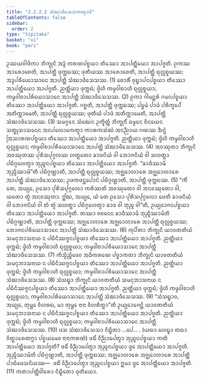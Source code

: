 ```yaml
---
title: "2.2.2.2 ᩈᩴᨥᩣᨴᩥᩈᩮᩈᨠᨱ᩠ᨯᩣᨴᩥ"
tableOfContents: false
sidebar:
  order: 2
type: "tipitaka"
basket: "vi"
book: "pari"
---
```



<DynamicBreadcrumb />

<Division number="250" book="pari">

<Paragraph number="1041" book="pari">
ᩏᩔᨿᩅᩤᨴᩥᨠᩣ ᨽᩥᨠ᩠ᨡᩩᨶᩦ ᩋᨯ᩠ᨯᩴ ᨠᩁᨱᨸᨧ᩠ᨧᨿᩣ ᨲᩥᩔᩮᩣ ᩋᩣᨸᨲ᩠ᨲᩥᨿᩮᩣ ᩋᩣᨸᨩ᩠ᨩᨲᩥ. ᩑᨠᩔ ᩋᩣᩁᩮᩣᨧᩮᨲᩥ, ᩋᩣᨸᨲ᩠ᨲᩥ ᨴᩩᨠ᩠ᨠᨭᩔ; ᨴᩩᨲᩥᨿᩔ ᩋᩣᩁᩮᩣᨧᩮᨲᩥ, ᩋᩣᨸᨲ᩠ᨲᩥ ᨳᩩᩃᩖᨧ᩠ᨧᨿᩔ; ᩋᨯ᩠ᨯᨸᩁᩥᨿᩮᩣᩈᩣᨶᩮ ᩋᩣᨸᨲ᩠ᨲᩥ ᩈᩴᨥᩣᨴᩥᩈᩮᩈᩔ. (1)
</Paragraph>

<Paragraph number="1042" book="pari">
ᨧᩮᩣᩁᩥᩴ ᩅᩩᨭ᩠ᨮᩣᨸᨶᨸᨧ᩠ᨧᨿᩣ ᨲᩥᩔᩮᩣ ᩋᩣᨸᨲ᩠ᨲᩥᨿᩮᩣ ᩋᩣᨸᨩ᩠ᨩᨲᩥ. ᨬᨲ᩠ᨲᩥᨿᩣ ᨴᩩᨠ᩠ᨠᨭᩴ; ᨴ᩠ᩅᩦᩉᩥ ᨠᨾ᩠ᨾᩅᩤᨧᩣᩉᩥ ᨳᩩᩃᩖᨧ᩠ᨧᨿᩣ; ᨠᨾ᩠ᨾᩅᩤᨧᩣᨸᩁᩥᨿᩮᩣᩈᩣᨶᩮ ᩋᩣᨸᨲ᩠ᨲᩥ ᩈᩴᨥᩣᨴᩥᩈᩮᩈᩔ. (2)
</Paragraph>

<Paragraph number="1043" book="pari">
ᩑᨠᩣ ᨣᩤᨾᨶ᩠ᨲᩁᩴ ᨣᨾᨶᨸᨧ᩠ᨧᨿᩣ ᨲᩥᩔᩮᩣ ᩋᩣᨸᨲ᩠ᨲᩥᨿᩮᩣ ᩋᩣᨸᨩ᩠ᨩᨲᩥ. ᨣᨧ᩠ᨨᨲᩥ, ᩋᩣᨸᨲ᩠ᨲᩥ ᨴᩩᨠ᩠ᨠᨭᩔ; ᨸᨮᨾᩴ ᨸᩣᨴᩴ ᨸᩁᩥᨠ᩠ᨡᩮᨸᩴ ᩋᨲᩥᨠ᩠ᨠᩣᨾᩮᨲᩥ, ᩋᩣᨸᨲ᩠ᨲᩥ ᨳᩩᩃᩖᨧ᩠ᨧᨿᩔ; ᨴᩩᨲᩥᨿᩴ ᨸᩣᨴᩴ ᩋᨲᩥᨠ᩠ᨠᩣᨾᩮᨲᩥ, ᩋᩣᨸᨲ᩠ᨲᩥ ᩈᩴᨥᩣᨴᩥᩈᩮᩈᩔ. (3)
</Paragraph>

<Paragraph number="1044" book="pari">
ᩈᨾᨣ᩠ᨣᩮᨶ ᩈᩴᨥᩮᨶ ᩏᨠ᩠ᨡᩥᨲ᩠ᨲᩴ ᨽᩥᨠ᩠ᨡᩩᨶᩥᩴ ᨵᨾ᩠ᨾᩮᨶ ᩅᩥᨶᨿᩮᨶ ᩈᨲ᩠ᨳᩩᩈᩣᩈᨶᩮᨶ ᩋᨶᨸᩃᩮᩣᨠᩮᨲ᩠ᩅᩣ ᨠᩣᩁᨠᩈᩴᨥᩴ ᩋᨶᨬ᩠ᨬᩣᨿ ᨣᨱᩔ ᨨᨶ᩠ᨴᩴ ᩒᩈᩣᩁᨱᨸᨧ᩠ᨧᨿᩣ ᨲᩥᩔᩮᩣ ᩋᩣᨸᨲ᩠ᨲᩥᨿᩮᩣ ᩋᩣᨸᨩ᩠ᨩᨲᩥ. ᨬᨲ᩠ᨲᩥᨿᩣ ᨴᩩᨠ᩠ᨠᨭᩴ; ᨴ᩠ᩅᩦᩉᩥ ᨠᨾ᩠ᨾᩅᩤᨧᩣᩉᩥ ᨳᩩᩃᩖᨧ᩠ᨧᨿᩣ; ᨠᨾ᩠ᨾᩅᩤᨧᩣᨸᩁᩥᨿᩮᩣᩈᩣᨶᩮ ᩋᩣᨸᨲ᩠ᨲᩥ ᩈᩴᨥᩣᨴᩥᩈᩮᩈᩔ. (4)
</Paragraph>

<Paragraph number="1045" book="pari">
ᩋᩅᩔᩩᨲᩣ ᨽᩥᨠ᩠ᨡᩩᨶᩦ ᩋᩅᩔᩩᨲᩔ ᨸᩩᩁᩥᩈᨸᩩᨣ᩠ᨣᩃᩔ ᩉᨲ᩠ᨳᨲᩮᩣ ᨡᩣᨴᨶᩦᨿᩴ ᩅᩤ ᨽᩮᩣᨩᨶᩦᨿᩴ ᩅᩤ ᩈᩉᨲ᩠ᨳᩣ ᨸᨭᩥᨣ᩠ᨣᩉᩮᨲ᩠ᩅᩣ ᨽᩩᨬ᩠ᨩᨶᨸᨧ᩠ᨧᨿᩣ ᨲᩥᩔᩮᩣ ᩋᩣᨸᨲ᩠ᨲᩥᨿᩮᩣ ᩋᩣᨸᨩ᩠ᨩᨲᩥ. “ᨡᩣᨴᩥᩔᩣᨾᩥ ᨽᩩᨬ᩠ᨩᩥᩔᩣᨾᩦ”ᨲᩥ ᨸᨭᩥᨣ᩠ᨣᨱ᩠ᩉᩣᨲᩥ, ᩋᩣᨸᨲ᩠ᨲᩥ ᨳᩩᩃᩖᨧ᩠ᨧᨿᩔ; ᩋᨩ᩠ᨫᩮᩣᩉᩣᩁᩮ ᩋᨩ᩠ᨫᩮᩣᩉᩣᩁᩮ ᩋᩣᨸᨲ᩠ᨲᩥ ᩈᩴᨥᩣᨴᩥᩈᩮᩈᩔ; ᩏᨴᨠᨴᨶ᩠ᨲᨸᩮᩣᨶᩴ ᨸᨭᩥᨣ᩠ᨣᨱ᩠ᩉᩣᨲᩥ, ᩋᩣᨸᨲ᩠ᨲᩥ ᨴᩩᨠ᩠ᨠᨭᩔ. (5)
</Paragraph>

<Paragraph number="1046" book="pari">
“ᨠᩥᩴ ᨲᩮ, ᩋᨿ᩠ᨿᩮ, ᩑᩈᩮᩣ ᨸᩩᩁᩥᩈᨸᩩᨣ᩠ᨣᩃᩮᩣ ᨠᩁᩥᩔᨲᩥ ᩋᩅᩔᩩᨲᩮᩣ ᩅᩤ ᩋᨶᩅᩔᩩᨲᩮᩣ ᩅᩤ, ᨿᨲᩮᩣ ᨲ᩠ᩅᩴ ᩋᨶᩅᩔᩩᨲᩣ. ᩍᩘᨥ, ᩋᨿ᩠ᨿᩮ, ᨿᩴ ᨲᩮ ᩑᩈᩮᩣ ᨸᩩᩁᩥᩈᨸᩩᨣ᩠ᨣᩃᩮᩣ ᨴᩮᨲᩥ ᨡᩣᨴᨶᩦᨿᩴ ᩅᩤ ᨽᩮᩣᨩᨶᩦᨿᩴ ᩅᩤ ᨲᩴ ᨲ᩠ᩅᩴ ᩈᩉᨲ᩠ᨳᩣ ᨸᨭᩥᨣ᩠ᨣᩉᩮᨲ᩠ᩅᩣ ᨡᩣᨴ ᩅᩤ ᨽᩩᨬ᩠ᨩ ᩅᩤ”ᨲᩥ, ᩏᨿ᩠ᨿᩮᩣᨩᨶᨸᨧ᩠ᨧᨿᩣ ᨲᩥᩔᩮᩣ ᩋᩣᨸᨲ᩠ᨲᩥᨿᩮᩣ ᩋᩣᨸᨩ᩠ᨩᨲᩥ. ᨲᩔᩣ ᩅᨧᨶᩮᨶ ᨡᩣᨴᩥᩔᩣᨾᩥ ᨽᩩᨬ᩠ᨩᩥᩔᩣᨾᩦᨲᩥ ᨸᨭᩥᨣ᩠ᨣᨱ᩠ᩉᩣᨲᩥ, ᩋᩣᨸᨲ᩠ᨲᩥ ᨴᩩᨠ᩠ᨠᨭᩔ; ᩋᨩ᩠ᨫᩮᩣᩉᩣᩁᩮ ᩋᨩ᩠ᨫᩮᩣᩉᩣᩁᩮ ᩋᩣᨸᨲ᩠ᨲᩥ ᨳᩩᩃᩖᨧ᩠ᨧᨿᩔ; ᨽᩮᩣᨩᨶᨸᩁᩥᨿᩮᩣᩈᩣᨶᩮ ᩋᩣᨸᨲ᩠ᨲᩥ ᩈᩴᨥᩣᨴᩥᩈᩮᩈᩔ. (6)
</Paragraph>

<Paragraph number="1047" book="pari">
ᨠᩩᨸᩥᨲᩣ ᨽᩥᨠ᩠ᨡᩩᨶᩦ ᨿᩣᩅᨲᨲᩥᨿᩴ ᩈᨾᨶᩩᨽᩣᩈᨶᩣᨿ ᨶ ᨸᨭᩥᨶᩥᩔᨩ᩠ᨩᨶᨸᨧ᩠ᨧᨿᩣ ᨲᩥᩔᩮᩣ ᩋᩣᨸᨲ᩠ᨲᩥᨿᩮᩣ ᩋᩣᨸᨩ᩠ᨩᨲᩥ. ᨬᨲ᩠ᨲᩥᨿᩣ ᨴᩩᨠ᩠ᨠᨭᩴ; ᨴ᩠ᩅᩦᩉᩥ ᨠᨾ᩠ᨾᩅᩤᨧᩣᩉᩥ ᨳᩩᩃᩖᨧ᩠ᨧᨿᩣ; ᨠᨾ᩠ᨾᩅᩤᨧᩣᨸᩁᩥᨿᩮᩣᩈᩣᨶᩮ ᩋᩣᨸᨲ᩠ᨲᩥ ᩈᩴᨥᩣᨴᩥᩈᩮᩈᩔ. (7)
</Paragraph>

<Paragraph number="1048" book="pari">
ᨠᩥᩈ᩠ᨾᩥᨬ᩠ᨧᩥᨴᩮᩅ ᩋᨵᩥᨠᩁᨱᩮ ᨸᨧ᩠ᨧᩣᨠᨲᩣ ᨽᩥᨠ᩠ᨡᩩᨶᩦ ᨿᩣᩅᨲᨲᩥᨿᩴ ᩈᨾᨶᩩᨽᩣᩈᨶᩣᨿ ᨶ ᨸᨭᩥᨶᩥᩔᨩ᩠ᨩᨶᨸᨧ᩠ᨧᨿᩣ ᨲᩥᩔᩮᩣ ᩋᩣᨸᨲ᩠ᨲᩥᨿᩮᩣ ᩋᩣᨸᨩ᩠ᨩᨲᩥ. ᨬᨲ᩠ᨲᩥᨿᩣ ᨴᩩᨠ᩠ᨠᨭᩴ; ᨴ᩠ᩅᩦᩉᩥ ᨠᨾ᩠ᨾᩅᩤᨧᩣᩉᩥ ᨳᩩᩃᩖᨧ᩠ᨧᨿᩣ; ᨠᨾ᩠ᨾᩅᩤᨧᩣᨸᩁᩥᨿᩮᩣᩈᩣᨶᩮ ᩋᩣᨸᨲ᩠ᨲᩥ ᩈᩴᨥᩣᨴᩥᩈᩮᩈᩔ. (8)
</Paragraph>

<Paragraph number="1049" book="pari">
ᩈᩴᩈᨭ᩠ᨮᩣ ᨽᩥᨠ᩠ᨡᩩᨶᩦ ᨿᩣᩅᨲᨲᩥᨿᩴ ᩈᨾᨶᩩᨽᩣᩈᨶᩣᨿ ᨶ ᨸᨭᩥᨶᩥᩔᨩ᩠ᨩᨶᨸᨧ᩠ᨧᨿᩣ ᨲᩥᩔᩮᩣ ᩋᩣᨸᨲ᩠ᨲᩥᨿᩮᩣ ᩋᩣᨸᨩ᩠ᨩᨲᩥ. ᨬᨲ᩠ᨲᩥᨿᩣ ᨴᩩᨠ᩠ᨠᨭᩴ; ᨴ᩠ᩅᩦᩉᩥ ᨠᨾ᩠ᨾᩅᩤᨧᩣᩉᩥ ᨳᩩᩃᩖᨧ᩠ᨧᨿᩣ; ᨠᨾ᩠ᨾᩅᩤᨧᩣᨸᩁᩥᨿᩮᩣᩈᩣᨶᩮ ᩋᩣᨸᨲ᩠ᨲᩥ ᩈᩴᨥᩣᨴᩥᩈᩮᩈᩔ. (9)
</Paragraph>

<Paragraph number="1050" book="pari">
“ᩈᩴᩈᨭ᩠ᨮᩣᩅ, ᩋᨿ᩠ᨿᩮ, ᨲᩩᨾ᩠ᩉᩮ ᩅᩥᩉᩁᨳ, ᨾᩣ ᨲᩩᨾ᩠ᩉᩮ ᨶᩣᨶᩣ ᩅᩥᩉᩁᩥᨲ᩠ᨳᩣ”ᨲᩥ ᩏᨿ᩠ᨿᩮᩣᨩᩮᨶ᩠ᨲᩦ ᨿᩣᩅᨲᨲᩥᨿᩴ ᩈᨾᨶᩩᨽᩣᩈᨶᩣᨿ ᨶ ᨸᨭᩥᨶᩥᩔᨩ᩠ᨩᨶᨸᨧ᩠ᨧᨿᩣ ᨲᩥᩔᩮᩣ ᩋᩣᨸᨲ᩠ᨲᩥᨿᩮᩣ ᩋᩣᨸᨩ᩠ᨩᨲᩥ. ᨬᨲ᩠ᨲᩥᨿᩣ ᨴᩩᨠ᩠ᨠᨭᩴ; ᨴ᩠ᩅᩦᩉᩥ ᨠᨾ᩠ᨾᩅᩤᨧᩣᩉᩥ ᨳᩩᩃᩖᨧ᩠ᨧᨿᩣ; ᨠᨾ᩠ᨾᩅᩤᨧᩣᨸᩁᩥᨿᩮᩣᩈᩣᨶᩮ ᩋᩣᨸᨲ᩠ᨲᩥ ᩈᩴᨥᩣᨴᩥᩈᩮᩈᩔ. (10)

</Paragraph>
</Division>

<Paragraph number="1051" type="center" book="pari">
ᨴᩈ ᩈᩴᨥᩣᨴᩥᩈᩮᩈᩣ ᨶᩥᨭ᩠ᨮᩥᨲᩣ …ᨸᩮ… .


</Paragraph>

<Paragraph number="1052" type="center" book="pari">
(ᨿᨳᩣ ᩉᩮᨭ᩠ᨮᩣ ᨲᨳᩣ ᩅᩥᨲ᩠ᨳᩣᩁᩮᨲᨻ᩠ᨻᩣ ᨸᨧ᩠ᨧᨿᨾᩮᩅ ᨶᩣᨶᩣᨠᩁᨱᩴ)
</Paragraph>

<Paragraph number="1053" book="pari">
ᨴᨵᩥᩴ ᩅᩥᨬ᩠ᨬᩣᨸᩮᨲ᩠ᩅᩣ ᨽᩩᨬ᩠ᨩᨶᨸᨧ᩠ᨧᨿᩣ ᨠᨲᩥ ᩋᩣᨸᨲ᩠ᨲᩥᨿᩮᩣ ᩋᩣᨸᨩ᩠ᨩᨲᩥ? ᨴᨵᩥᩴ ᩅᩥᨬ᩠ᨬᩣᨸᩮᨲ᩠ᩅᩣ ᨽᩩᨬ᩠ᨩᨶᨸᨧ᩠ᨧᨿᩣ ᨴ᩠ᩅᩮ ᩋᩣᨸᨲ᩠ᨲᩥᨿᩮᩣ ᩋᩣᨸᨩ᩠ᨩᨲᩥ. ᨽᩩᨬ᩠ᨩᩥᩔᩣᨾᩦᨲᩥ ᨸᨭᩥᨣ᩠ᨣᨱ᩠ᩉᩣᨲᩥ, ᩋᩣᨸᨲ᩠ᨲᩥ ᨴᩩᨠ᩠ᨠᨭᩔ; ᩋᨩ᩠ᨫᩮᩣᩉᩣᩁᩮ ᩋᨩ᩠ᨫᩮᩣᩉᩣᩁᩮ ᩋᩣᨸᨲ᩠ᨲᩥ ᨸᩣᨭᩥᨴᩮᩈᨶᩦᨿᩔ—  ᨴᨵᩥᩴ ᩅᩥᨬ᩠ᨬᩣᨸᩮᨲ᩠ᩅᩣ ᨽᩩᨬ᩠ᨩᨶᨸᨧ᩠ᨧᨿᩣ ᩍᨾᩣ ᨴ᩠ᩅᩮ ᩋᩣᨸᨲ᩠ᨲᩥᨿᩮᩣ ᩋᩣᨸᨩ᩠ᨩᨲᩥ. (11)

</Paragraph>

<Paragraph number="1054" type="center" book="pari">
ᨠᨲᩣᨸᨲ᩠ᨲᩥᩅᩤᩁᩮᩣ ᨶᩥᨭ᩠ᨮᩥᨲᩮᩣ ᨴᩩᨲᩥᨿᩮᩣ.
</Paragraph>